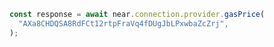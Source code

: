 ```js
const response = await near.connection.provider.gasPrice(
  "AXa8CHDQSA8RdFCt12rtpFraVq4fDUgJbLPxwbaZcZrj",
);
```

